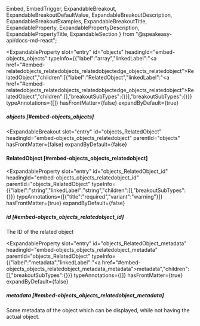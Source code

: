   Embed,
  EmbedTrigger,
  ExpandableBreakout,
  ExpandableBreakoutDefaultValue,
  ExpandableBreakoutDescription,
  ExpandableBreakoutExamples,
  ExpandableBreakoutTitle,
  ExpandableProperty,
  ExpandablePropertyDescription,
  ExpandablePropertyTitle,
  ExpandableSection
} from "@speakeasy-api/docs-md-react";

<ExpandableSection>

<ExpandableProperty
  slot="entry"
  id="objects"
  headingId="embed-objects_objects"
  typeInfo={{"label":"array","linkedLabel":"<a href=\"#embed-relatedobjects_relatedobjects_relatedobjectedge_objects_relatedobject\">RelatedObject</a>","children":[{"label":"RelatedObject","linkedLabel":"<a href=\"#embed-relatedobjects_relatedobjects_relatedobjectedge_objects_relatedobject\">RelatedObject</a>","children":[],"breakoutSubTypes":{}}],"breakoutSubTypes":{}}}
  typeAnnotations={[]}
  hasFrontMatter={false}
  expandByDefault={true}
>

<ExpandablePropertyTitle slot="title">

##### objects [#embed-objects_objects]

</ExpandablePropertyTitle>

</ExpandableProperty>

<ExpandableBreakout
  slot="entry"
  id="objects_RelatedObject"
  headingId="embed-objects_objects_relatedobject"
  parentId="objects"
  hasFrontMatter={false}
  expandByDefault={false}
>

<ExpandableBreakoutTitle slot="title">

#### RelatedObject [#embed-objects_objects_relatedobject]

</ExpandableBreakoutTitle>

<ExpandableBreakoutDescription slot="description">

</ExpandableBreakoutDescription>

<ExpandableBreakoutExamples slot="examples">

</ExpandableBreakoutExamples>

<ExpandableBreakoutDefaultValue slot="defaultValue">

</ExpandableBreakoutDefaultValue>

</ExpandableBreakout>

<ExpandableProperty
  slot="entry"
  id="objects_RelatedObject_id"
  headingId="embed-objects_objects_relatedobject_id"
  parentId="objects_RelatedObject"
  typeInfo={{"label":"string","linkedLabel":"string","children":[],"breakoutSubTypes":{}}}
  typeAnnotations={[{"title":"required","variant":"warning"}]}
  hasFrontMatter={true}
  expandByDefault={false}
>

<ExpandablePropertyTitle slot="title">

##### id [#embed-objects_objects_relatedobject_id]

</ExpandablePropertyTitle>

<ExpandablePropertyDescription slot="description">

The ID of the related object

</ExpandablePropertyDescription>

</ExpandableProperty>

<ExpandableProperty
  slot="entry"
  id="objects_RelatedObject_metadata"
  headingId="embed-objects_objects_relatedobject_metadata"
  parentId="objects_RelatedObject"
  typeInfo={{"label":"metadata","linkedLabel":"<a href=\"#embed-objects_objects_relatedobject_metadata_metadata\">metadata</a>","children":[],"breakoutSubTypes":{}}}
  typeAnnotations={[]}
  hasFrontMatter={true}
  expandByDefault={false}
>

<ExpandablePropertyTitle slot="title">

##### metadata [#embed-objects_objects_relatedobject_metadata]

</ExpandablePropertyTitle>

<ExpandablePropertyDescription slot="description">

Some metadata of the object which can be displayed, while not having the actual object.

</ExpandablePropertyDescription>

<Embed slot="embed">

<EmbedTrigger slot="trigger" embedTitle="metadata" triggerText="View metadata details">

<Embedmetadata />

</EmbedTrigger>

</Embed>

</ExpandableProperty>

</ExpandableSection>